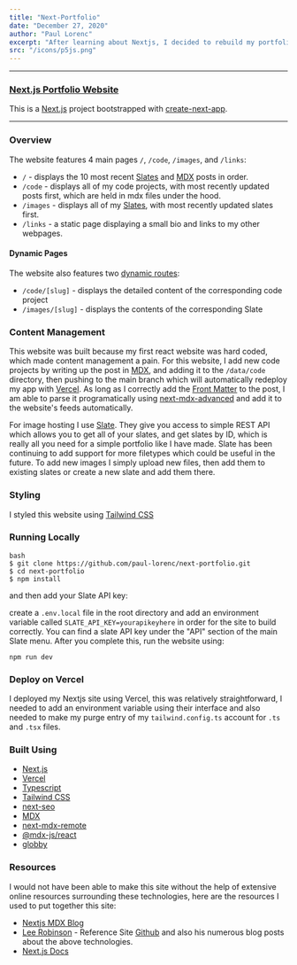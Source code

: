 ```yaml
---
title: "Next-Portfolio"
date: "December 27, 2020"
author: "Paul Lorenc"
excerpt: "After learning about Nextjs, I decided to rebuild my portfolio website using Nextjs, Typescript, and TailwindCSS"
src: "/icons/p5js.png"
---
```


---

### [Next.js Portfolio Website](https://paul-lorenc.com)

This is a [Next.js](https://nextjs.org/) project bootstrapped with [create-next-app](https://github.com/vercel/next.js/tree/canary/packages/create-next-app).

---

### Overview

The website features 4 main pages `/`, `/code`, `/images`, and `/links`:

- `/` - displays the 10 most recent [Slates](https://slate.host/lorenc) and [MDX](https://mdxjs.com/) posts in order.
- `/code` - displays all of my code projects, with most recently updated posts first, which are held in mdx files under the hood.
- `/images` - displays all of my [Slates](https://slate.host/lorenc), with most recently updated slates first.
- `/links` - a static page displaying a small bio and links to my other webpages.

#### Dynamic Pages

The website also features two [dynamic routes](https://nextjs.org/docs/routing/dynamic-routes):

- `/code/[slug]` - displays the detailed content of the corresponding code project
- `/images/[slug]` - displays the contents of the corresponding Slate

### Content Management

This website was built because my first react website was hard coded, which made content management a pain. For this website, I add new code projects by writing up the post in [MDX](https://mdxjs.com/), and adding it to the `/data/code` directory, then pushing to the main branch which will automatically redeploy my app with [Vercel](https://vercel.com/). As long as I correctly add the [Front Matter](https://jekyllrb.com/docs/front-matter/) to the post, I am able to parse it programatically using [next-mdx-advanced](https://github.com/hashicorp/next-mdx-enhanced) and add it to the website's feeds automatically.

For image hosting I use [Slate](slate.host). They give you access to simple REST API which allows you to get all of your slates, and get slates by ID, which is really all you need for a simple portfolio like I have made. Slate has been continuing to add support for more filetypes which could be useful in the future. To add new images I simply upload new files, then add them to existing slates or create a new slate and add them there.

### Styling

I styled this website using [Tailwind CSS](https://tailwindcss.com/)

### Running Locally

```
bash
$ git clone https://github.com/paul-lorenc/next-portfolio.git
$ cd next-portfolio
$ npm install
```

and then add your Slate API key:

create a `.env.local` file in the root directory and add an environment variable called `SLATE_API_KEY=yourapikeyhere` in order for the site to build correctly. You can find a slate API key under the "API" section of the main Slate menu. After you complete this, run the website using:

```
npm run dev
```

### Deploy on Vercel

I deployed my Nextjs site using Vercel, this was relatively straightforward, I needed to add an environment variable using their interface and also needed to make my purge entry of my `tailwind.config.ts` account for `.ts` and `.tsx` files.

### Built Using

- [Next.js](https://nextjs.org/)
- [Vercel](https://vercel.com/)
- [Typescript](https://www.typescriptlang.org/)
- [Tailwind CSS](https://tailwindcss.com/)
- [next-seo](https://github.com/garmeeh/next-seo)
- [MDX](https://mdxjs.com/)
- [next-mdx-remote](https://github.com/hashicorp/next-mdx-remote)
- [@mdx-js/react](https://www.npmjs.com/package/@mdx-js/react)
- [globby](https://www.npmjs.com/package/globby)

### Resources

I would not have been able to make this site without the help of extensive online resources surrounding these technologies, here are the resources I used to put together this site:

- [Nextjs MDX Blog](https://dev.to/jashnm/making-mdx-blog-with-next-js-part-1-1c0j)
- [Lee Robinson](leerob.io) - Reference Site [Github](https://github.com/leerob/leerob.io) and also his numerous blog posts about the above technologies.
- [Next.js Docs](https://nextjs.org/docs/basic-features/pages)
